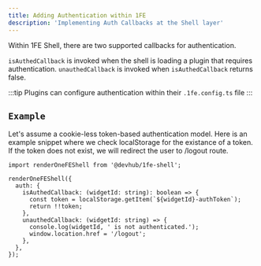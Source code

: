 ```yaml
---
title: Adding Authentication within 1FE
description: 'Implementing Auth Callbacks at the Shell layer'
---
```


Within 1FE Shell, there are two supported callbacks for authentication.

`isAuthedCallback` is invoked when the shell is loading a plugin that requires authentication. `unauthedCallback` is invoked when `isAuthedCallback` returns false.

:::tip
Plugins can configure authentication within their `.1fe.config.ts` file
:::

## `Example`

Let's assume a cookie-less token-based authentication model. Here is an example snippet where we check localStorage for the existance of a token. If the token does not exist, we will redirect the user to /logout route.

```tsx
import renderOneFEShell from '@devhub/1fe-shell';

renderOneFEShell({
  auth: {
    isAuthedCallback: (widgetId: string): boolean => {
      const token = localStorage.getItem(`${widgetId}-authToken`);
      return !!token;
    },
    unauthedCallback: (widgetId: string) => {
      console.log(widgetId, ' is not authenticated.');
      window.location.href = '/logout';
    },
  },
});
```
